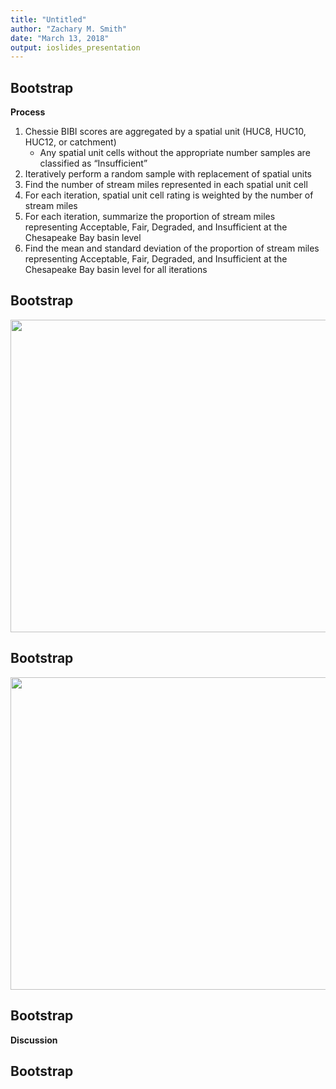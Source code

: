 ```yaml
---
title: "Untitled"
author: "Zachary M. Smith"
date: "March 13, 2018"
output: ioslides_presentation
---
```


## Bootstrap {.smaller}

__Process__

1. Chessie BIBI scores are aggregated by a spatial unit (HUC8, HUC10, HUC12, or catchment)
    + Any spatial unit cells without the appropriate number samples are classified as "Insufficient"
2. Iteratively perform a random sample with replacement of spatial units
3. Find the number of stream miles represented in each spatial unit cell
4. For each iteration, spatial unit cell rating is weighted by the number of stream miles
5. For each iteration, summarize the proportion of stream miles representing Acceptable, Fair, Degraded, and Insufficient at the Chesapeake Bay basin level
6. Find the mean and standard deviation of the proportion of stream miles representing Acceptable, Fair, Degraded, and Insufficient at the Chesapeake Bay basin level for all iterations

## Bootstrap {.flexbox .vcenter}

<img src="D:/ZSmith/Projects/Chessie_BIBI/bibi_baseline/bibi_baseline/markdown/presentation/images/stacked_bar/stacked_boot_insufficient.png" height="500" width="700">

## Bootstrap {.flexbox .vcenter}

<img src="D:/ZSmith/Projects/Chessie_BIBI/bibi_baseline/bibi_baseline/markdown/presentation/images/stacked_bar/stacked_boot.png" height="500" width="700">


## Bootstrap

__Discussion__

## Bootstrap

